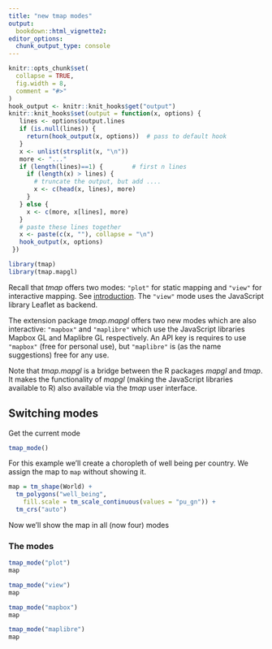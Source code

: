 ```yaml
---
title: "new tmap modes"
output: 
  bookdown::html_vignette2:
editor_options: 
  chunk_output_type: console
---
```


```r
knitr::opts_chunk$set(
  collapse = TRUE,
  fig.width = 8,
  comment = "#>"
)
hook_output <- knitr::knit_hooks$get("output")
knitr::knit_hooks$set(output = function(x, options) {
   lines <- options$output.lines
   if (is.null(lines)) {
     return(hook_output(x, options))  # pass to default hook
   }
   x <- unlist(strsplit(x, "\n"))
   more <- "..."
   if (length(lines)==1) {        # first n lines
     if (length(x) > lines) {
       # truncate the output, but add ....
       x <- c(head(x, lines), more)
     }
   } else {
     x <- c(more, x[lines], more)
   }
   # paste these lines together
   x <- paste(c(x, ""), collapse = "\n")
   hook_output(x, options)
 })

```



```r
library(tmap)
library(tmap.mapgl)
```

Recall that *tmap* offers two modes: `"plot"` for static mapping and `"view"` for interactive mapping. See [introduction](https://r-tmap.github.io/tmap/articles/basics_modes). The `"view"` mode uses the JavaScript library Leaflet as backend.

The extension package *tmap.mapgl* offers two new modes which are also interactive: `"mapbox"` and `"maplibre"` which use the JavaScript libraries Mapbox GL and Maplibre GL respectively. An API key is requires to use `"mapbox"` (free for personal use), but `"maplibre"` is (as the name suggestions) free for any use.

Note that *tmap.mapgl* is a bridge between the R packages *mapgl* and *tmap*. It makes the functionality of *mapgl* (making the JavaScript libraries available to R) also available via the *tmap* user interface. 



## Switching modes

Get the current mode

```r
tmap_mode()
```

For this example we'll create a choropleth of well being per country. We assign the map to `map` without showing it. 

```r
map = tm_shape(World) + 
  tm_polygons("well_being",
    fill.scale = tm_scale_continuous(values = "pu_gn")) +
  tm_crs("auto")
```

Now we'll show the map in all (now four) modes

### The modes

```r
tmap_mode("plot")
map
```



```r
tmap_mode("view")
map
```


```r
tmap_mode("mapbox")
map
```

```r
tmap_mode("maplibre")
map
```




